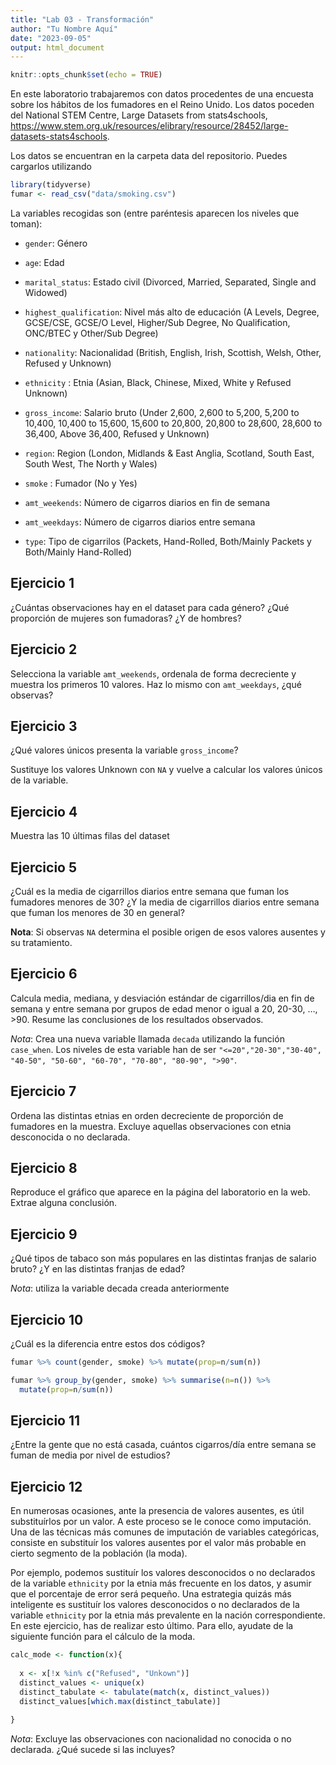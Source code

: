 ```yaml
---
title: "Lab 03 - Transformación"
author: "Tu Nombre Aquí"
date: "2023-09-05"
output: html_document
---
```


```r
knitr::opts_chunk$set(echo = TRUE)
```

En este laboratorio trabajaremos con datos procedentes de una encuesta sobre los hábitos de los fumadores en el Reino Unido. Los datos poceden del National STEM Centre, Large Datasets from stats4schools, [https://www.stem.org.uk/resources/elibrary/resource/28452/large-datasets-stats4schools](https://www.stem.org.uk/resources/elibrary/resource/28452/large-datasets-stats4schools).

Los datos se encuentran en la carpeta data del repositorio. Puedes cargarlos utilizando

```r
library(tidyverse)
fumar <- read_csv("data/smoking.csv")
```
La variables recogidas son (entre paréntesis aparecen los niveles que toman):

* `gender`: Género

* `age`: Edad

*  `marital_status`: Estado civil (Divorced, Married, Separated, Single and Widowed)

* `highest_qualification`: Nivel más alto de educación (A Levels, Degree, GCSE/CSE, GCSE/O Level, Higher/Sub Degree, No Qualification, ONC/BTEC y Other/Sub Degree)

* `nationality`: Nacionalidad (British, English, Irish, Scottish, Welsh, Other, Refused y Unknown)

* `ethnicity` : Etnia  (Asian, Black, Chinese, Mixed, White y Refused Unknown)

* `gross_income`: Salario bruto (Under 2,600, 2,600 to 5,200, 5,200 to 10,400, 10,400 to 15,600, 15,600 to 20,800, 20,800 to 28,600, 28,600 to 36,400, Above 36,400, Refused y Unknown)

* `region`: Region (London, Midlands & East Anglia, Scotland, South East, South West, The North y Wales)

* `smoke` : Fumador (No y Yes)

* `amt_weekends`: Número de cigarros diarios en fin de semana

* `amt_weekdays`:  Número de cigarros diarios entre semana

* `type`: Tipo de cigarrilos (Packets, Hand-Rolled, Both/Mainly Packets y Both/Mainly Hand-Rolled)



## Ejercicio 1

¿Cuántas observaciones hay en el dataset para cada género? ¿Qué proporción de mujeres son fumadoras? ¿Y de hombres?


## Ejercicio 2

Selecciona la variable `amt_weekends`, ordenala de forma decreciente y muestra los primeros 10 valores.
Haz lo mismo con  `amt_weekdays`, ¿qué observas?


## Ejercicio 3

¿Qué valores únicos presenta la variable `gross_income`?

Sustituye los valores Unknown con `NA` y vuelve a calcular los valores únicos de la variable.


## Ejercicio 4 

Muestra las 10 últimas filas del dataset


## Ejercicio 5

¿Cuál es la media de cigarrillos diarios entre semana que fuman los fumadores menores de 30? 
¿Y la media de cigarrillos diarios entre semana que fuman los menores de 30 en general?

**Nota**: Si observas `NA` determina  el posible origen de esos valores ausentes y su tratamiento.


## Ejercicio 6

Calcula media, mediana, y desviación estándar de cigarrillos/dia en fin de semana y entre semana por grupos de edad menor o igual a 20, 20-30, ..., >90. 
Resume las conclusiones de los resultados observados.

*Nota*: Crea una nueva variable llamada `decada` utilizando la función `case_when`.
Los niveles de esta variable han de ser
`"<=20","20-30","30-40", "40-50", "50-60", "60-70", "70-80", "80-90", ">90"`.



## Ejercicio 7

Ordena las distintas etnias en orden decreciente de proporción de fumadores en la muestra. Excluye aquellas observaciones con etnia desconocida o no declarada.

## Ejercicio 8

Reproduce el gráfico que aparece en la página del laboratorio en la web. Extrae alguna conclusión.

## Ejercicio 9

¿Qué tipos de tabaco son más populares en las distintas franjas de salario bruto? ¿Y en las distintas franjas de edad?

*Nota*: utiliza la variable decada creada anteriormente


## Ejercicio 10

¿Cuál es la diferencia entre estos dos códigos?

```r
fumar %>% count(gender, smoke) %>% mutate(prop=n/sum(n))
```

```r
fumar %>% group_by(gender, smoke) %>% summarise(n=n()) %>%
  mutate(prop=n/sum(n))
```


## Ejercicio 11

¿Entre la gente que no está casada, cuántos cigarros/día entre semana se fuman de media por nivel de estudios?


## Ejercicio 12

En numerosas ocasiones, ante la presencia de valores ausentes, es útil substituírlos
por un valor. A este proceso se le conoce como imputación.
Una de las técnicas más comunes de imputación de variables categóricas, consiste
en substituír los valores ausentes por el valor más probable en cierto 
segmento de la población (la moda).

Por ejemplo, podemos sustituír los valores desconocidos o no declarados de la variable `ethnicity`
por la etnia más frecuente en los datos, y asumir que el porcentaje de error será pequeño.
Una estrategia quizás más inteligente es sustituír los valores desconocidos o no declarados de la variable `ethnicity` por la etnia más prevalente en la nación correspondiente. En este ejercicio,
has de realizar esto último. Para ello, ayudate de la siguiente función
para el cálculo de la moda.

```r
calc_mode <- function(x){
  
  x <- x[!x %in% c("Refused", "Unkown")]
  distinct_values <- unique(x)
  distinct_tabulate <- tabulate(match(x, distinct_values))
  distinct_values[which.max(distinct_tabulate)]
  
}
```

*Nota*: Excluye las observaciones con nacionalidad no conocida o no declarada.
¿Qué sucede si las incluyes?



